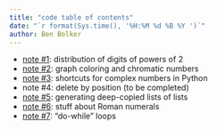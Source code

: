 ```yaml
---
title: "code table of contents"
date: "`r format(Sys.time(), '%H:%M %d %B %Y ')`"
author: Ben Bolker
---
```


* [note #1](r1_digits.html): distribution of digits of powers of 2
* [note #2](r2_graph_chrom.html): graph coloring and chromatic numbers
* [note #3](r3_sqrtminusone.html): shortcuts for complex numbers in Python
* note #4: delete by position (to be completed)
* [note #5](r5_genlist.html): generating deep-copied lists of lists
* [note #6](r6_roman.html): stuff about Roman numerals
* [note #7](r7_while.html): "do-while" loops

